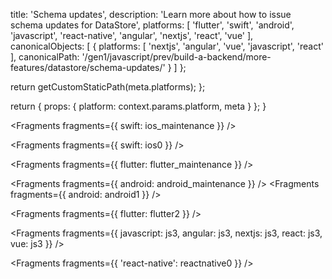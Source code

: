 
  title: 'Schema updates',
  description: 'Learn more about how to issue schema updates for DataStore',
  platforms: [
    'flutter',
    'swift',
    'android',
    'javascript',
    'react-native',
    'angular',
    'nextjs',
    'react',
    'vue'
  ],
  canonicalObjects: [
    {
      platforms: [
        'nextjs',
        'angular',
        'vue',
        'javascript',
        'react'
      ],
      canonicalPath: '/gen1/javascript/prev/build-a-backend/more-features/datastore/schema-updates/'
    }
  ]
};

  return getCustomStaticPath(meta.platforms);
};

  return {
    props: {
      platform: context.params.platform,
      meta
    }
  };
}


<Fragments fragments={{ swift: ios_maintenance }} />


<Fragments fragments={{ swift: ios0 }} />


<Fragments fragments={{ flutter: flutter_maintenance }} />



<Fragments fragments={{ android: android_maintenance }} />
<Fragments fragments={{ android: android1 }} />


<Fragments fragments={{ flutter: flutter2 }} />


<Fragments
  fragments={{
    javascript: js3,
    angular: js3,
    nextjs: js3,
    react: js3,
    vue: js3
  }}
/>


<Fragments fragments={{ 'react-native': reactnative0 }} />

